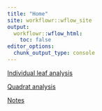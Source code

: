 ```yaml
---
title: "Home"
site: workflowr::wflow_site
output:
  workflowr::wflow_html:
    toc: false
editor_options:
  chunk_output_type: console
---
```


[Individual leaf analysis](area_analysis.html)

[Quadrat analysis](quadrat_analysis.html)

[Notes](notes.Rmd)
